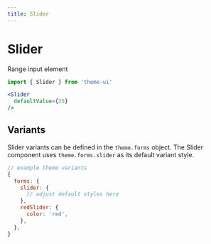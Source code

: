 ```yaml
---
title: Slider
---
```


# Slider

Range input element

```js
import { Slider } from 'theme-ui'
```

```jsx live=true
<Slider
  defaultValue={25}
/>
```

## Variants

Slider variants can be defined in the `theme.forms` object.
The Slider component uses `theme.forms.slider` as its default variant style.

```js
// example theme variants
{
  forms: {
    slider: {
      // adjust default styles here
    },
    redSlider: {
      color: 'red',
    },
  },
}
```
